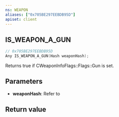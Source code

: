 ```yaml
---
ns: WEAPON
aliases: ["0x705BE297EEBDB95D"]
apiset: client
---
```

## IS_WEAPON_A_GUN

```c
// 0x705BE297EEBDB95D
Any IS_WEAPON_A_GUN(Hash weaponHash);
```

Returns true if CWeaponInfoFlags::Flags::Gun is set.

## Parameters
* **weaponHash**: Refer to <EmbeddedEnum type="eWeaponHash" />

## Return value
